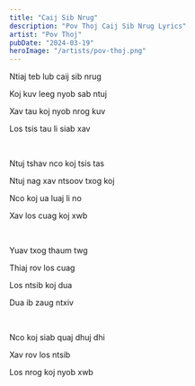 ```yaml
---
title: "Caij Sib Nrug"
description: "Pov Thoj Caij Sib Nrug Lyrics"
artist: "Pov Thoj"
pubDate: "2024-03-19"
heroImage: "/artists/pov-thoj.png"
---
```


Ntiaj teb lub caij sib nrug

Koj kuv leeg nyob sab ntuj

Xav tau koj nyob nrog kuv

Los tsis tau li siab xav

<br />

Ntuj tshav nco koj tsis tas

Ntuj nag xav ntsoov txog koj

Nco koj ua luaj li no

Xav los cuag koj xwb

<br />

Yuav txog thaum twg

Thiaj rov los cuag

Los ntsib koj dua

Dua ib zaug ntxiv

<br />

Nco koj siab quaj dhuj dhi

Xav rov los ntsib

Los nrog koj nyob xwb
